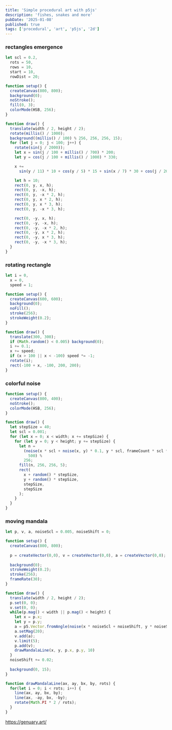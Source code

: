 ```yaml
---
title: 'Simple procedural art with p5js'
description: 'fishes, snakes and more'
pubDate: '2025-01-08'
published: true
tags: ['procedural', 'art', 'p5js', '2d']
---
```




### rectangles emergence

<EditButton href="https://editor.p5js.org/flo-bit/sketches/N4fHkmtCf" />

```js
let scl = 0.2,
  rots = 50,
  rows = 10,
  start = 10,
  rowDist = 20;

function setup() {
  createCanvas(800, 800);
  background(0);
  noStroke();
  fill(0, 3);
  colorMode(HSB, 256);
}

function draw() {
  translate(width / 2, height / 2);
  rotate(millis() / 1000);
  background((millis() / 100) % 256, 256, 256, 15);
  for (let j = 0; j < 100; j++) {
    rotate(sin(j / 2000));
    let x = sin(j / 100 + millis() / 700) * 200;
    let y = cos(j / 100 + millis() / 1000) * 330;

    x +=
      sin(y / 11) * 10 + cos(y / 5) * 15 + sin(x / 7) * 30 + cos(j / 20) * 15;

    let h = 10;
    rect(0, y, x, h);
    rect(0, y, -x, h);
    rect(0, y, -x * 2, h);
    rect(0, y, x * 2, h);
    rect(0, y, x * 3, h);
    rect(0, y, -x * 3, h);

    rect(0, -y, x, h);
    rect(0, -y, -x, h);
    rect(0, -y, -x * 2, h);
    rect(0, -y, x * 2, h);
    rect(0, -y, x * 3, h);
    rect(0, -y, -x * 3, h);
  }
}
```

<Rectangles client:load />

### rotating rectangle

<EditButton href="https://editor.p5js.org/flo-bit/sketches/P-Egi-L4G" />

```js
let i = 0,
  x = 0,
  speed = 1;

function setup() {
  createCanvas(600, 600);
  background(0);
  noFill();
  stroke(256);
  strokeWeight(0.2);
}

function draw() {
  translate(300, 300);
  if (Math.random() < 0.005) background(0);
  i += 0.1;
  x += speed;
  if (x > 100 || x < -100) speed *= -1;
  rotate(i);
  rect(-100 + x, -100, 200, 200);
}
```


<RotatingRectangle client:load />

### colorful noise

<EditButton href="https://editor.p5js.org/flo-bit/sketches/oDS5yi_2C" />

```js
function setup() {
  createCanvas(800, 400);
  noStroke();
  colorMode(HSB, 256);
}

function draw() {
  let stepSize = 40;
  let scl = 0.001;
  for (let x = 0; x < width; x += stepSize) {
    for (let y = 0; y < height; y += stepSize) {
      let n =
        (noise(x * scl + noise(x, y) * 0.1, y * scl, frameCount * scl * 10) *
          500) %
        256;
      fill(n, 256, 256, 5);
      rect(
        x + random() * stepSize,
        y + random() * stepSize,
        stepSize,
        stepSize
      );
    }
  }
}

```


<Colorful client:load />

### moving mandala

<EditButton href="https://editor.p5js.org/flo-bit/sketches/A-qX6UFG6" />

```js
let p, v, a, noiseScl = 0.005, noiseShift = 0;

function setup() {
  createCanvas(800, 800);
  
  p = createVector(0,0), v = createVector(0,0), a = createVector(0,0);
  
  background(0);
  strokeWeight(0.2);
  stroke(256);
  frameRate(30);
}

function draw() {
  translate(width / 2, height / 2);
  p.set(0, 0);
  v.set(0, 0);
  while(p.mag() < width || p.mag() < height) {
    let x = p.x;
    let y = p.y;
    a = p5.Vector.fromAngle(noise(x * noiseScl + noiseShift, y * noiseScl) * 15);
    a.setMag(20);
    v.add(a);
    v.limit(5);
    p.add(v);
    drawMandalaLine(x, y, p.x, p.y, 10)
  }
  noiseShift += 0.02;
  
  background(0, 15);
}

function drawMandalaLine(ax, ay, bx, by, rots) {
  for(let i = 0; i < rots; i++) {
    line(ax, ay, bx, by);
    line(ax, -ay, bx, -by);
    rotate(Math.PI * 2 / rots);
  }
}
```


<MovingMandala client:load />

https://genuary.art/

